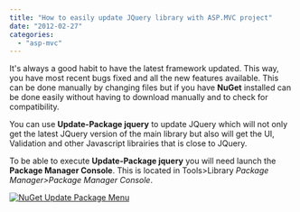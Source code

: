 ```yaml
---
title: "How to easily update JQuery library with ASP.MVC project"
date: "2012-02-27"
categories: 
  - "asp-mvc"
---
```


It's always a good habit to have the latest framework updated. This way, you have most recent bugs fixed and all the new features available. This can be done manually by changing files but if you have **NuGet** installed can be done easily without having to download manually and to check for compatibility.

You can use **Update-Package jquery** to update JQuery which will not only get the latest JQuery version of the main library but also will get the UI, Validation and other Javascript librairies that is close to JQuery.

To be able to execute **Update-Package jquery** you will need launch the **Package Manager Console**. This is located in Tools>Library _Package Manager>Package Manager Console_.

[![](http://patrickdesjardins.com/blog/wp-content/uploads/2012/02/tools-400x354.png "NuGet Update Package Menu")](http://patrickdesjardins.com/blog/how-to-easily-update-jquery-library-with-asp-mvc-project/tools)
